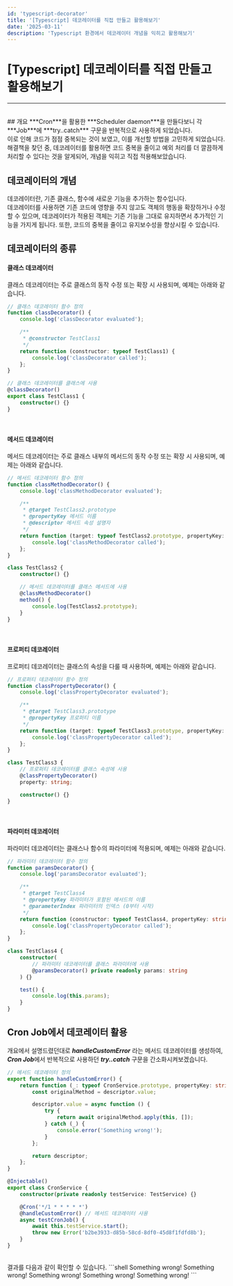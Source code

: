 ```yaml
---
id: 'typescript-decorator'
title: '[Typescript] 데코레이터를 직접 만들고 활용해보기'
date: '2025-03-11'
description: 'Typescript 환경에서 데코레이터 개념을 익히고 활용해보기'
---
```


# [Typescript] 데코레이터를 직접 만들고 활용해보기
---
<br />
## 개요
***Cron***을 활용한 ***Scheduler daemon***을 만들다보니 각 ***Job***에 ***try..catch*** 구문을 반복적으로 사용하게 되었습니다.<br />
이로 인해 코드가 점점 중복되는 것이 보였고, 이를 개선할 방법을 고민하게 되었습니다.<br />
해결책을 찾던 중, 데코레이터를 활용하면 코드 중복을 줄이고 예외 처리를 더 깔끔하게 처리할 수 있다는 것을 알게되어, 개념을 익히고 직접 적용해보았습니다.


<MdxDivider />

## 데코레이터의 개념
데코레이터란, 기존 클래스, 함수에 새로운 기능을 추가하는 함수입니다.<br />
데코레이터를 사용하면 기존 코드에 영향을 주지 않고도 객체의 행동을 확장하거나 수정할 수 있으며, 데코레이터가 적용된 객체는 기존 기능을 그대로 유지하면서 추가적인 기능을 가지게 됩니다. 또한, 코드의 중복을 줄이고 유지보수성을 향상시킬 수 있습니다.


<MdxDivider />

## 데코레이터의 종류
#### 클래스 데코레이터
클래스 데코레이터는 주로 클래스의 동작 수정 또는 확장 시 사용되며, 예제는 아래와 같습니다.<br />
```typescript
// 클래스 데코레이터 함수 정의
function classDecorator() {
    console.log('classDecorator evaluated');

    /**
     * @constructor TestClass1
     */
    return function (constructor: typeof TestClass1) {
        console.log('classDecorator called');
    };
}

// 클래스 데코레이터를 클래스에 사용
@classDecorator()
export class TestClass1 {
    constructor() {}
}
```
<br />

#### 메서드 데코레이터
메서드 데코레이터는 주로 클래스 내부의 메서드의 동작 수정 또는 확장 시 사용되며, 예제는 아래와 같습니다.<br />
```typescript
// 메서드 데코레이터 함수 정의
function classMethodDecorator() {
    console.log('classMethodDecorator evaluated');

    /**
     * @target TestClass2.prototype
     * @propertyKey 메서드 이름
     * @descriptor 메서드 속성 설명자
     */
    return function (target: typeof TestClass2.prototype, propertyKey: string, descriptor: PropertyDescriptor) {
        console.log('classMethodDecorator called');
    };
}

class TestClass2 {
    constructor() {}

    // 메서드 데코레이터를 클래스 메서드에 사용
    @classMethodDecorator()
    method() {
        console.log(TestClass2.prototype);
    }
}
```
<br />

#### 프로퍼티 데코레이터
프로퍼티 데코레이터는 클래스의 속성을 다룰 때 사용하며, 예제는 아래와 같습니다.
```typescript
// 프로퍼티 데코레이터 함수 정의
function classPropertyDecorator() {
    console.log('classPropertyDecorator evaluated');

    /**
     * @target TestClass3.prototype
     * @propertyKey 프로퍼티 이름
     */
    return function (target: typeof TestClass3.prototype, propertyKey: string) {
        console.log('classPropertyDecorator called');
    };
}

class TestClass3 {
    // 프로퍼티 데코레이터를 클래스 속성에 사용
    @classPropertyDecorator()
    property: string;

    constructor() {}
}
```
<br />

#### 파라미터 데코레이터
파라미터 데코레이터는 클래스나 함수의 파라미터에 적용되며, 예제는 아래와 같습니다.
```typescript
// 파라미터 데코레이터 함수 정의
function paramsDecorator() {
    console.log('paramsDecorator evaluated');

    /**
     * @target TestClass4
     * @propertyKey 파라미터가 포함된 메서드의 이름
     * @parameterIndex 파라미터의 인덱스 (0부터 시작)
     */
    return function (constructor: typeof TestClass4, propertyKey: string, parameterIndex: number) {
        console.log('classPropertyDecorator called');
    };
}

class TestClass4 {
    constructor(
        // 파라미터 데코레이터를 클래스 파라미터에 사용
        @paramsDecorator() private readonly params: string
    ) {}

    test() {
        console.log(this.params);
    }
}
```

<MdxDivider />

## Cron Job에서 데코레이터 활용
개요에서 설명드렸던대로 ***handleCustomError*** 라는 메서드 데코레이터를 생성하여, ***Cron Job***에서 반복적으로 사용하던 ***try..catch*** 구문을 간소화시켜보겠습니다.<br />
```typescript
// 메서드 데코레이터 정의
export function handleCustomError() {
    return function (_: typeof CronService.prototype, propertyKey: string, descriptor: PropertyDescriptor) {
        const originalMethod = descriptor.value;

        descriptor.value = async function () {
            try {
                return await originalMethod.apply(this, []);
            } catch (_) {
                console.error('Something wrong!');
            }
        };

        return descriptor;
    };
}

@Injectable()
export class CronService {
    constructor(private readonly testService: TestService) {}

    @Cron('*/1 * * * * *')
    @handleCustomError() // 메서드 데코레이터 사용
    async testCronJob() {
        await this.testService.start();
        throw new Error('b2be3933-d85b-58cd-8df0-45d8f1fdfd8b');
    }
}
```
<br />
결과를 다음과 같이 확인할 수 있습니다.
```shell
Something wrong!
Something wrong!
Something wrong!
Something wrong!
Something wrong!
```